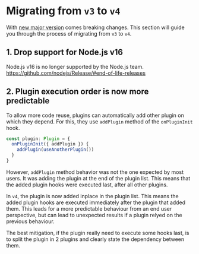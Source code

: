 # Migrating from `v3` to `v4`

With [new major version](TODO) comes breaking changes. This section will guide you through the
process of migrating from `v3` to `v4`.

## 1. Drop support for Node.js v16

Node.js v16 is no longer supported by the Node.js team.
https://github.com/nodejs/Release/#end-of-life-releases

## 2. Plugin execution order is now more predictable

To allow more code reuse, plugins can automatically add other plugin on which they depend. For this,
they use `addPlugin` method of the `onPluginInit` hook.

```ts
const plugin: Plugin = {
  onPluginInit({ addPlugin }) {
    addPlugin(useAnotherPlugin())
  }
}
```

However, `addPlugin` method behavior was not the one expected by most users. It was adding the
plugin at the end of the plugin list. This means that the added plugin hooks were executed last,
after all other plugins.

In `v4`, the plugin is now added inplace in the plugin list. This means the added plugin hooks are
executed immediately after the plugin that added them. This leads for a more predictable behaviour
from an end user perspective, but can lead to unexpected results if a plugin relyed on the previous
behaviour.

The best mitigation, if the plugin really need to execute some hooks last, is to split the plugin in
2 plugins and clearly state the dependency between them.
